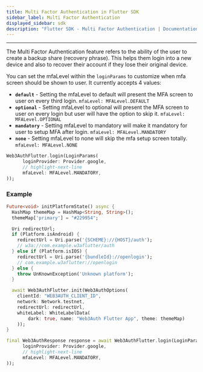 ```yaml
---
title: Multi Factor Authentication in Flutter SDK
sidebar_label: Multi Factor Authentication
displayed_sidebar: sdk
description: "Flutter SDK - Multi Factor Authentication | Documentation - Web3Auth"
---
```


---

The Multi Factor Authentication feature refers to the ability of the user to create a backup share (recovery phrase). This helps them login into a new
device and also to recover their account if they lose their original device.

You can set the mfaLevel within the `loginParams` to customize when mfa screen should be shown to user. It currently accepts 4 values:

- **`default`** - Setting the mfaLevel to default will present the MFA screen to user on every third login. `mfaLevel: MFALevel.DEFAULT`
- **`optional`** - Setting mfaLevel to optional will present the MFA screen to user on every login but user will have the option to skip it.
  `mfaLevel: MFALevel.OPTIONAL`
- **`mandatory`** - Setting mfaLevel to mandatory will make it mandatory for user to setup MFA after login. `mfaLevel: MFALevel.MANDATORY`
- **`none`** - Setting mfaLevel to none will skip the mfa setup screen totally. `mfaLevel: MFALevel.NONE`

```dart
Web3AuthFlutter.login(LoginParams(
      loginProvider: Provider.google,
      // highlight-next-line
      mfaLevel: MFALevel.MANDATORY,
));
```

### Example

```dart
Future<void> initPlatformState() async {
  HashMap themeMap = HashMap<String, String>();
  themeMap['primary'] = "#229954";

  Uri redirectUrl;
  if (Platform.isAndroid) {
    redirectUrl = Uri.parse('{SCHEME}://{HOST}/auth');
    // w3a://com.example.w3aflutter/auth
  } else if (Platform.isIOS) {
    redirectUrl = Uri.parse('{bundleId}://openlogin');
    // com.example.w3aflutter://openlogin
  } else {
    throw UnKnownException('Unknown platform');
  }

  await Web3AuthFlutter.init(Web3AuthOptions(
    clientId: "WEB3AUTH_CLIENT_ID",
    network: Network.testnet,
    redirectUrl: redirectUrl,
    whiteLabel: WhiteLabelData(
        dark: true, name: "Web3Auth Flutter App", theme: themeMap)
    ));
}

final Web3AuthResponse response = await Web3AuthFlutter.login(LoginParams(
      loginProvider: Provider.google,
      // highlight-next-line
      mfaLevel: MFALevel.MANDATORY,
));
```
